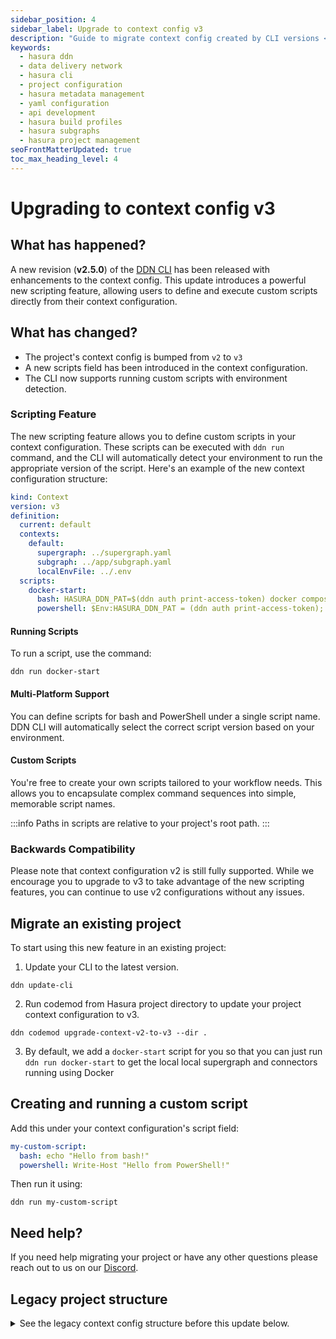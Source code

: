 ```yaml
---
sidebar_position: 4
sidebar_label: Upgrade to context config v3
description: "Guide to migrate context config created by CLI versions < v2.4.0"
keywords:
  - hasura ddn
  - data delivery network
  - hasura cli
  - project configuration
  - hasura metadata management
  - yaml configuration
  - api development
  - hasura build profiles
  - hasura subgraphs
  - hasura project management
seoFrontMatterUpdated: true
toc_max_heading_level: 4
---
```


# Upgrading to context config v3

## What has happened?

A new revision (**v2.5.0**) of the [DDN CLI](/reference/cli/installation.mdx) has been released with enhancements to the
context config. This update introduces a powerful new scripting feature, allowing users to define and execute custom
scripts directly from their context configuration.

## What has changed?

- The project's context config is bumped from `v2` to `v3`
- A new scripts field has been introduced in the context configuration.
- The CLI now supports running custom scripts with environment detection.

### Scripting Feature

The new scripting feature allows you to define custom scripts in your context configuration. These scripts can be
executed with `ddn run` command, and the CLI will automatically detect your environment to run the appropriate version
of the script. Here's an example of the new context configuration structure:

```yaml
kind: Context
version: v3
definition:
  current: default
  contexts:
    default:
      supergraph: ../supergraph.yaml
      subgraph: ../app/subgraph.yaml
      localEnvFile: ../.env
  scripts:
    docker-start:
      bash: HASURA_DDN_PAT=$(ddn auth print-access-token) docker compose --env-file .env up --build --pull always -d
      powershell: $Env:HASURA_DDN_PAT = (ddn auth print-access-token); docker compose --env-file .env up --build --pull always -d
```

#### Running Scripts

To run a script, use the command:

```ddn
ddn run docker-start
```

#### Multi-Platform Support

You can define scripts for bash and PowerShell under a single script name. DDN CLI will automatically select the correct
script version based on your environment.

#### Custom Scripts

You're free to create your own scripts tailored to your workflow needs. This allows you to encapsulate complex command
sequences into simple, memorable script names.

:::info Paths in scripts are relative to your project's root path. :::

### Backwards Compatibility

Please note that context configuration v2 is still fully supported. While we encourage you to upgrade to v3 to take
advantage of the new scripting features, you can continue to use v2 configurations without any issues.

## Migrate an existing project

To start using this new feature in an existing project:

1. Update your CLI to the latest version.

```ddn
ddn update-cli
```

2. Run codemod from Hasura project directory to update your project context configuration to v3.

```ddn
ddn codemod upgrade-context-v2-to-v3 --dir .
```

3. By default, we add a `docker-start` script for you so that you can just run `ddn run docker-start` to get the local
   local supergraph and connectors running using Docker

## Creating and running a custom script

Add this under your context configuration's script field:

```yaml
my-custom-script:
  bash: echo "Hello from bash!"
  powershell: Write-Host "Hello from PowerShell!"
```

Then run it using:

```ddn
ddn run my-custom-script
```

## Need help?

If you need help migrating your project or have any other questions please reach out to us on our
[Discord](https://hasura.io/discord).

## Legacy project structure

<details>
    <summary>
        See the legacy context config structure before this update below.
    </summary>

```
kind: Context
version: v2
definition:
  current: default
  contexts:
    default:
      project: emerging-stag-9129
      supergraph: ../supergraph.yaml
      subgraph: ../app/subgraph.yaml
      localEnvFile: ../.env
      cloudEnvFile: ../.env.cloud
```

</details>
